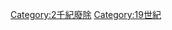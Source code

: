 {{DisestablishmentsInCentury|18|19|18|20}}

{{Commonscat|19th-century disestablishments}}

[[Category:2千紀廢除|Category:2千紀廢除]]
[[Category:19世紀|Category:19世紀]]